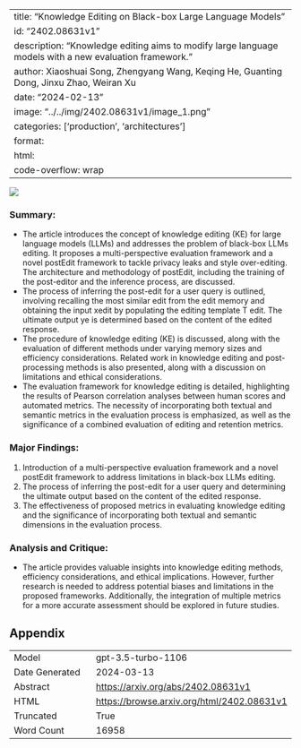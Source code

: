 
---
title: "Knowledge Editing on Black-box Large Language Models"
id: "2402.08631v1"
description: "Knowledge editing aims to modify large language models with a new evaluation framework."
author: Xiaoshuai Song, Zhengyang Wang, Keqing He, Guanting Dong, Jinxu Zhao, Weiran Xu
date: "2024-02-13"
image: "../../img/2402.08631v1/image_1.png"
categories: ['production', 'architectures']
format:
  html:
    code-overflow: wrap
---

![](../../img/2402.08631v1/image_1.png)

### Summary:
- The article introduces the concept of knowledge editing (KE) for large language models (LLMs) and addresses the problem of black-box LLMs editing. It proposes a multi-perspective evaluation framework and a novel postEdit framework to tackle privacy leaks and style over-editing. The architecture and methodology of postEdit, including the training of the post-editor and the inference process, are discussed.
- The process of inferring the post-edit for a user query is outlined, involving recalling the most similar edit from the edit memory and obtaining the input xedit by populating the editing template T edit. The ultimate output ye is determined based on the content of the edited response.
- The procedure of knowledge editing (KE) is discussed, along with the evaluation of different methods under varying memory sizes and efficiency considerations. Related work in knowledge editing and post-processing methods is also presented, along with a discussion on limitations and ethical considerations.
- The evaluation framework for knowledge editing is detailed, highlighting the results of Pearson correlation analyses between human scores and automated metrics. The necessity of incorporating both textual and semantic metrics in the evaluation process is emphasized, as well as the significance of a combined evaluation of editing and retention metrics.

### Major Findings:
1. Introduction of a multi-perspective evaluation framework and a novel postEdit framework to address limitations in black-box LLMs editing.
2. The process of inferring the post-edit for a user query and determining the ultimate output based on the content of the edited response.
3. The effectiveness of proposed metrics in evaluating knowledge editing and the significance of incorporating both textual and semantic dimensions in the evaluation process.

### Analysis and Critique:
- The article provides valuable insights into knowledge editing methods, efficiency considerations, and ethical implications. However, further research is needed to address potential biases and limitations in the proposed frameworks. Additionally, the integration of multiple metrics for a more accurate assessment should be explored in future studies.

## Appendix

|          |          |
|----------|----------|
| Model     | gpt-3.5-turbo-1106       |
| Date Generated     | 2024-03-13       |
| Abstract | [https://arxiv.org/abs/2402.08631v1](https://arxiv.org/abs/2402.08631v1)        |
| HTML     | [https://browse.arxiv.org/html/2402.08631v1](https://browse.arxiv.org/html/2402.08631v1)       |
| Truncated       | True       |
| Word Count       | 16958       |